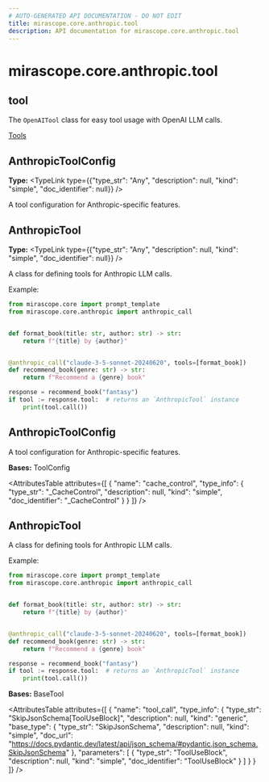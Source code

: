```yaml
---
# AUTO-GENERATED API DOCUMENTATION - DO NOT EDIT
title: mirascope.core.anthropic.tool
description: API documentation for mirascope.core.anthropic.tool
---
```


# mirascope.core.anthropic.tool

## <ApiType type="Module" path="core/anthropic/tool" symbolName="tool" /> tool

The `OpenAITool` class for easy tool usage with OpenAI LLM calls.

<Info title="Usage">

[Tools](/docs/mirascope/learn/tools)

</Info>

## <ApiType type="Attribute" path="core/anthropic/tool" symbolName="AnthropicToolConfig" /> AnthropicToolConfig

**Type:** <TypeLink type={{"type_str": "Any", "description": null, "kind": "simple", "doc_identifier": null}} />

A tool configuration for Anthropic-specific features.


## <ApiType type="Attribute" path="core/anthropic/tool" symbolName="AnthropicTool" /> AnthropicTool

**Type:** <TypeLink type={{"type_str": "Any", "description": null, "kind": "simple", "doc_identifier": null}} />

A class for defining tools for Anthropic LLM calls.

Example:

```python
from mirascope.core import prompt_template
from mirascope.core.anthropic import anthropic_call


def format_book(title: str, author: str) -> str:
    return f"{title} by {author}"


@anthropic_call("claude-3-5-sonnet-20240620", tools=[format_book])
def recommend_book(genre: str) -> str:
    return f"Recommend a {genre} book"

response = recommend_book("fantasy")
if tool := response.tool:  # returns an `AnthropicTool` instance
    print(tool.call())
```


## <ApiType type="Class" path="core/anthropic/tool" symbolName="AnthropicToolConfig" /> AnthropicToolConfig

A tool configuration for Anthropic-specific features.

**Bases:** ToolConfig

<AttributesTable
  attributes={[
  {
    "name": "cache_control",
    "type_info": {
      "type_str": "_CacheControl",
      "description": null,
      "kind": "simple",
      "doc_identifier": "_CacheControl"
    }
  }
]}
/>


## <ApiType type="Class" path="core/anthropic/tool" symbolName="AnthropicTool" /> AnthropicTool

A class for defining tools for Anthropic LLM calls.

Example:

```python
from mirascope.core import prompt_template
from mirascope.core.anthropic import anthropic_call


def format_book(title: str, author: str) -> str:
    return f"{title} by {author}"


@anthropic_call("claude-3-5-sonnet-20240620", tools=[format_book])
def recommend_book(genre: str) -> str:
    return f"Recommend a {genre} book"

response = recommend_book("fantasy")
if tool := response.tool:  # returns an `AnthropicTool` instance
    print(tool.call())
```

**Bases:** BaseTool

<AttributesTable
  attributes={[
  {
    "name": "tool_call",
    "type_info": {
      "type_str": "SkipJsonSchema[ToolUseBlock]",
      "description": null,
      "kind": "generic",
      "base_type": {
        "type_str": "SkipJsonSchema",
        "description": null,
        "kind": "simple",
        "doc_url": "https://docs.pydantic.dev/latest/api/json_schema/#pydantic.json_schema.SkipJsonSchema"
      },
      "parameters": [
        {
          "type_str": "ToolUseBlock",
          "description": null,
          "kind": "simple",
          "doc_identifier": "ToolUseBlock"
        }
      ]
    }
  }
]}
/>



